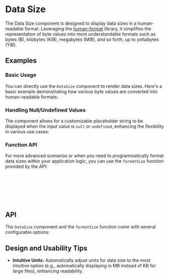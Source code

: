 
# Data Size
The Data Size component is designed to display data sizes in a human-readable format. 
Leveraging the [human-format](https://www.npmjs.com/package/human-format) library, it simplifies the representation of byte values into more understandable formats such as bytes (B), kilobytes (KiB), megabytes (MiB), and so forth, up to yottabytes (YiB).

## Examples
### Basic Usage
You can directly use the `DataSize` component to render data sizes. 
Here's a basic example demonstrating how various byte values are converted into human-readable formats:

<Canvas of={DateSizeStories.Empty} />

### Handling Null/Undefined Values
The component allows for a customizable placeholder string to be displayed when the input value is `null` or `undefined`, 
enhancing the flexibility in various use cases:


### Function API
For more advanced scenarios or when you need to programmatically format data sizes within your application logic, 
you can use the `formatSize` function provided by the API:
```ts
import { formatSize, FormatSizeTypes } from 'reablocks';

function formatSomething(size: FormatSizeTypes) {
  // size = number | string | null | undefined;
  return formatSize(size);
}
```

## API
The `DataSize` component and the `formatSize` function come with several configurable options:

## Design and Usability Tips

- **Intuitive Units:** Automatically adjust units for data size to the most intuitive option (e.g., automatically displaying in MB instead of KB for large files), enhancing readability.